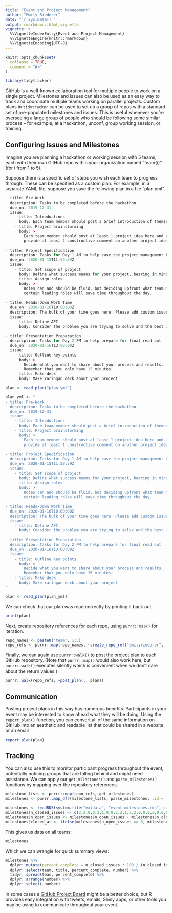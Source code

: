 ```yaml
---
title: "Event and Project Management"
author: "Emily Riederer"
date: "`r Sys.Date()`"
output: rmarkdown::html_vignette
vignette: >
  %\VignetteIndexEntry{Event and Project Management}
  %\VignetteEngine{knitr::rmarkdown}
  %\VignetteEncoding{UTF-8}
---
```


```r
knitr::opts_chunk$set(
  collapse = TRUE,
  comment = "#>"
)

library(tidytracker)
```

GitHub is a well-known collaboration tool for multiple people to work on a single project. Milestones and issues can also be used as an easy way to track and coordinate multiple teams working on parallel projects. Custom plans in `tidytracker` can be used to set up a group of repos with a standard set of pre-populated milestones and issues. This is useful whenever you're overseeing a large group of people who should be following some similar process -- for example, at a hackathon, unconf, group working session, or training.

## Configuring Issues and Milestones

Imagine you are planning a hackathon or working session with 5 teams, each with their own GitHub repo within your organization named "team{i}" (for i from 1 to 5).

Suppose there is a specific set of steps you wish each team to progress through. These can be specified as a custom plan. For example, in a separate YAML file, suppose you save the following plan in a file "plan.yml".

```r
- title: Pre-Work
  description: Tasks to be completed before the hackathon
  due_on: 2019-12-31
  issue:
    - title: Introductions
      body: Each team member should post a brief introduction of themselves here
    - title: Project brainstorming
      body: >
        Each team member should post at least 1 project idea here and attempt to
        provide at least 1 constructive comment on another project idea shared.
        
- title: Project Specification
  description: Tasks for Day 1 AM to help ease the project management burdens
  due_on: 2020-01-15T11:59:59Z
  issue:
    - title: Set scope of project
      body: Define what success means for your project, bearing in mind the time constraints!
    - title: Assign roles
      body: >
        Roles can and should be fluid, but deciding upfront what team member take
        certain leading roles will save time throughout the day.
        
- title: Heads-Down Work Time
  due_on: 2020-01-16T10:00:00Z
  description: The bulk of your time goes here! Please add custom issues related to you project.
  issue:
    - title: Define API
      body: Consider the problem you are trying to solve and the best interface for it
        
- title: Presentation Preparation
  description: Tasks for Day 2 PM to help prepare for final read out
  due_on: 2020-01-16T13:00:00Z
  issue:
    - title: Outline key points
      body: >
        Decide what you want to share about your process and results. 
        Remember that you only have 15 minutes!
    - title: Make deck
      body: Make xaringan deck about your project
```

```r
plan <- read_plan("plan.yml")
```


```r
plan_yml <- "
- title: Pre-Work
  description: Tasks to be completed before the hackathon
  due_on: 2019-12-31
  issue:
    - title: Introductions
      body: Each team member should post a brief introduction of themselves here
    - title: Project brainstorming
      body: >
        Each team member should post at least 1 project idea here and attempt to
        provide at least 1 constructive comment on another project idea shared.
        
- title: Project Specification
  description: Tasks for Day 1 AM to help ease the project management burdens
  due_on: 2020-01-15T11:59:59Z
  issue:
    - title: Set scope of project
      body: Define what success means for your project, bearing in mind the time constraints!
    - title: Assign roles
      body: >
        Roles can and should be fluid, but deciding upfront what team member take
        certain leading roles will save time throughout the day.
        
- title: Heads-Down Work Time
  due_on: 2020-01-16T10:00:00Z
  description: The bulk of your time goes here! Please add custom issues related to you project.
  issue:
    - title: Define API
      body: Consider the problem you are trying to solve and the best interface for it
        
- title: Presentation Preparation
  description: Tasks for Day 2 PM to help prepare for final read out
  due_on: 2020-01-16T13:00:00Z
  issue:
    - title: Outline key points
      body: >
        Decide what you want to share about your process and results. 
        Remember that you only have 15 minutes!
    - title: Make deck
      body: Make xaringan deck about your project
"

plan <- read_plan(plan_yml)
```

We can check that our plan was read correctly by printing it back out.

```r
print(plan)
```

Next, create repository references for each repo, using `purrr::map()` for iteration.

```r
repo_names <- paste0("team", 1:5)
repo_refs <- purrr::map(repo_names, ~create_repo_ref("emilyriederer", .))
```

Finally, we can again use `purrr::walk()` to post the project plan to each GitHub repository. (Note that `purrr::map()` would also work here, but `purrr::walk()` executes silently which is convenient when we don't care about the return values.)

```r
purrr::walk(repo_refs, ~post_plan(., plan))
```

## Communication

Posting project plans in this way has numerous benefits. Participants in your event may be interested to know ahead what they will be doing. Using the `report_plan()` function, you can convert all of the same information on GitHub into an aesthetic and readable list that could be shared in a website or an email

```r
report_plan(plan)
```


## Tracking

You can also use this to monitor participant progress throughout the event, potentially noticing groups that are falling behind and might need assistance. We can apply our `get_milestones()` and `parse_milestones()` functions by mapping over the repository references.

```r
milestone_lists <- purrr::map(repo_refs, get_milestones)
milestones <- purrr::map_dfr(milestone_lists, parse_milestones, .id = 'team')
```

```r
milestones <- readRDS(system.file("extdata", "event-milestones.rds", package = "tidytracker", mustWork = TRUE))
milestones$n_closed_issues <- c(2,2,0,0,2,1,0,0,2,2,1,2,2,0,0,0,0,0,0,0)
milestones$n_open_issues <- milestones$n_open_issues - milestones$n_closed_issues
milestones$closed_at <- ifelse(milestones$n_open_issues == 0, milestones$due_on, milestones$closed_at)
```

This gives us data on all teams:

```r
milestones
```

Which we can wrangle for quick summary views:

```r
milestones %>%
  dplyr::mutate(percent_complete = n_closed_issues * 100 / (n_closed_issues + n_open_issues)) %>%
  dplyr::select(team, title, percent_complete, number) %>%
  tidyr::spread(team, percent_complete) %>%
  dplyr::arrange(number) %>%
  dplyr::select(-number)
```

In some cases a [GitHub Project Board](https://help.github.com/articles/about-project-boards/) might be a better choice, but R provides easy integration with tweets, emails, Shiny apps, or other tools you may be using to communicate throughout your event.
